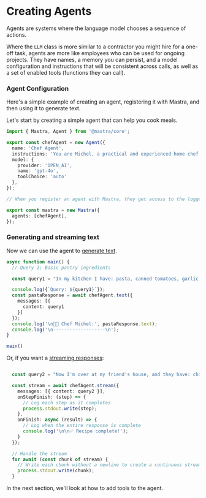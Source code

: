 # Creating Agents

Agents are systems where the language model chooses a sequence of actions.

Where the `LLM` class is more similar to a contractor you might hire for a one-off task, agents are more like employees who can be used for ongoing projects. They have names, a memory you can persist, and a model configuration and instructions that will be consistent across calls, as well as a set of enabled tools (functions they can call).

### Agent Configuration

Here's a simple example of creating an agent, registering it with Mastra, and then using it to generate text.

Let's start by creating a simple agent that can help you cook meals.

```typescript
import { Mastra, Agent } from '@mastra/core';

export const chefAgent = new Agent({
  name: 'Chef Agent',
  instructions: 'You are Michel, a practical and experienced home chef who helps people cook great meals with whatever ingredients they have available. Your first priority is understanding what ingredients and equipment the user has access to, then suggesting achievable recipes. You explain cooking steps clearly and offer substitutions when needed, maintaining a friendly and encouraging tone throughout.',
  model: {
    provider: 'OPEN_AI',
    name: 'gpt-4o',
    toolChoice: 'auto'
  },
});

// When you register an agent with Mastra, they get access to the logger and any configured tools or integrations, as we will explore in the following sections.

export const mastra = new Mastra({
  agents: [chefAgent],
});
```

### Generating and streaming text

Now we can use the agent to [generate text](https://mastra.ai/docs/guide/reference/agents/text).

```typescript
async function main() {
  // Query 1: Basic pantry ingredients

  const query1 = "In my kitchen I have: pasta, canned tomatoes, garlic, olive oil, and some dried herbs (basil and oregano). What can I make?";

  console.log({`Query: ${query1}`});
  const pastaResponse = await chefAgent.text({
    messages: [{
      content: query1
    }]
  });
  console.log('\n👨‍🍳 Chef Michel:', pastaResponse.text);
  console.log('\n-------------------\n');
}

main()
```

Or, if you want a [streaming responses](https://mastra.ai/docs/guide/reference/agents/stream):

```typescript

  const query2 = "Now I'm over at my friend's house, and they have: chicken thighs, coconut milk, sweet potatoes, and some curry powder.";

  const stream = await chefAgent.stream({
    messages: [{ content: query2 }],
    onStepFinish: (step) => {
      // Log each step as it completes
      process.stdout.write(step);
    },
    onFinish: async (result) => {
      // Log when the entire response is complete
      console.log('\n\n✅ Recipe complete!');
    }
  });

  // Handle the stream
  for await (const chunk of stream) {
    // Write each chunk without a newline to create a continuous stream
    process.stdout.write(chunk);
  }
```

In the next section, we'll look at how to add tools to the agent.


